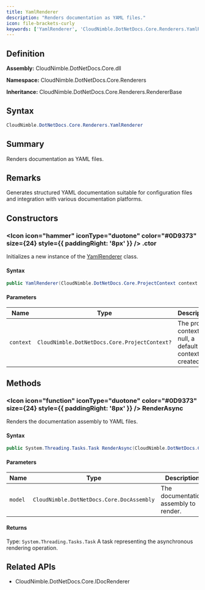 ```yaml
---
title: YamlRenderer
description: "Renders documentation as YAML files."
icon: file-brackets-curly
keywords: ['YamlRenderer', 'CloudNimble.DotNetDocs.Core.Renderers.YamlRenderer', 'CloudNimble.DotNetDocs.Core.Renderers', 'class', 'CloudNimble.DotNetDocs.Core.Renderers.RendererBase', 'CloudNimble.DotNetDocs.Core.IDocRenderer']
---
```


## Definition

**Assembly:** CloudNimble.DotNetDocs.Core.dll

**Namespace:** CloudNimble.DotNetDocs.Core.Renderers

**Inheritance:** CloudNimble.DotNetDocs.Core.Renderers.RendererBase

## Syntax

```csharp
CloudNimble.DotNetDocs.Core.Renderers.YamlRenderer
```

## Summary

Renders documentation as YAML files.

## Remarks

Generates structured YAML documentation suitable for configuration files and
            integration with various documentation platforms.

## Constructors

### <Icon icon="hammer" iconType="duotone" color="#0D9373" size={24} style={{ paddingRight: '8px' }} />  .ctor

Initializes a new instance of the [YamlRenderer](/api-reference/CloudNimble/DotNetDocs/Core/Renderers/YamlRenderer) class.

#### Syntax

```csharp
public YamlRenderer(CloudNimble.DotNetDocs.Core.ProjectContext context = null)
```

#### Parameters

| Name | Type | Description |
|------|------|-------------|
| `context` | `CloudNimble.DotNetDocs.Core.ProjectContext?` | The project context. If null, a default context is created. |

## Methods

### <Icon icon="function" iconType="duotone" color="#0D9373" size={24} style={{ paddingRight: '8px' }} />  RenderAsync

Renders the documentation assembly to YAML files.

#### Syntax

```csharp
public System.Threading.Tasks.Task RenderAsync(CloudNimble.DotNetDocs.Core.DocAssembly model)
```

#### Parameters

| Name | Type | Description |
|------|------|-------------|
| `model` | `CloudNimble.DotNetDocs.Core.DocAssembly` | The documentation assembly to render. |

#### Returns

Type: `System.Threading.Tasks.Task`
A task representing the asynchronous rendering operation.

## Related APIs

- CloudNimble.DotNetDocs.Core.IDocRenderer

